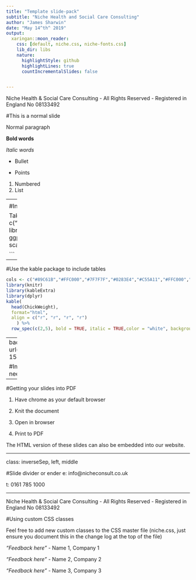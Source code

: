```yaml
---
title: "Template slide-pack"
subtitle: "Niche Health and Social Care Consulting"
author: "James Sharwin"
date: "May 14^th^ 2019"
output:
  xaringan::moon_reader:
    css: [default, niche.css, niche-fonts.css]
    lib_dir: libs
    nature:
      highlightStyle: github
      highlightLines: true
      countIncrementalSlides: false


---
```

<div class="my-footer"><span>Niche Health & Social Care Consulting - All Rights Reserved - Registered in England No 08133492</span></div>

#This is a normal slide

Normal paragraph

**Bold words**

*Italic words* 

* Bullet

* Points

1. Numbered
2. List

---
<div class="my-footer"><span>Niche Health & Social Care Consulting - All Rights Reserved - Registered in England No 08133492</span></div> 

#Setting up a new presentation

1. Make a github repository and clone this to your PC

2. Take copies of the Niche.css and Niche-fonts.css files and save them in your folder (in NicheAssets folder)

3. In R studio go to **file > new file > R Markdown > From template > Ninja Presentation > OK*

4. Save the R document in your folder

5. If you want to add a client logo then look at the powerpoint "*Custom slide deck cover sheet*"" (in NicheAssets folder)

Once you have done all this, your R workbook is ready to go

---
<div class="my-footer"><span>Niche Health & Social Care Consulting - All Rights Reserved - Registered in England No 08133492</span></div> 

#Include R code and output graphs by doing the following

Take notes of all of the arguments I am passing to the block of code
```r
cols <- c("#89C61B","#FFC000","#7F7F7F","#0283E4","#C55A11","#FFC000","#7F7F7F","#000000")
library(ggplot2)
data("ChickWeight")
ChickWeight$Time <- as.factor(ChickWeight$Time)
ggplot(ChickWeight, aes(x=Time,y=weight,fill=Diet)) + 
  geom_boxplot() +
  scale_fill_manual(values=cols)

```


---

#Use the kable package to include tables

```r
cols <- c("#89C61B","#FFC000","#7F7F7F","#0283E4","#C55A11","#FFC000","#7F7F7F","#000000")
library(knitr)
library(kableExtra)
library(dplyr)
kable(
  head(ChickWeight),
  format="html",
  align = c("r", "r", "r", "r")
    ) %>% 
  row_spec(c(2,5), bold = TRUE, italic = TRUE,color = "white", background = cols[4])
```
---
background-image: url(https://ichef.bbci.co.uk/news/660/cpsprodpb/DED5/production/_104154075_gettyimages-154948449.jpg)
background-size: cover
<div class="my-footer"><span>Niche Health & Social Care Consulting - All Rights Reserved - Registered in England No 08133492</span></div> 

#Images
####If you need to include a powerpoint slide then save it as a PNG and do this^
(it needs to go above. CSS first, then content)

---

#Getting your slides into PDF

1. Have chrome as your default browser

2. Knit the document

3. Open in browser

4. Print to PDF

The HTML version of these slides can also be embedded into our website.


---

class: inverseSep, left, middle

#Slide divider or ender
e: info@nicheconsult.co.uk

t: 0161 785 1000

---
<div class="my-footer"><span>Niche Health & Social Care Consulting - All Rights Reserved - Registered in England No 08133492</span></div> 

#Using custom CSS classes

Feel free to add new custom classes to the CSS master file (niche.css, just ensure you document this in the change log at the top of the file)
<div class="bubblewrap"><p class="bubble1"><i>"Feedback here"</i> - Name 1, Company 1</p></div>
<div class="bubblewrap"><p class="bubble2"><i>"Feedback here"</i> - Name 2, Company 2</p></div>
<div class="bubblewrap"><p class="bubble1"><i>"Feedback here"</i> - Name 3, Company 3</p></div>





